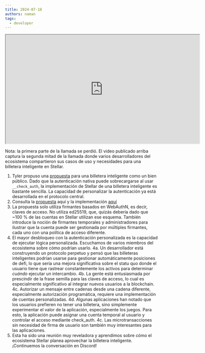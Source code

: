 ```yaml
---
title: 2024-07-18
authors: naman
tags:
  - developer
---
```


<iframe
  src="https://drive.google.com/file/d/1lml1VxNkwsRKS9BbnIMFNRXX1Kn6ktvq/preview"
  width="640"
  height="360"
  allow="autoplay"
></iframe>

Nota: la primera parte de la llamada se perdió. El video publicado arriba captura la segunda mitad de la llamada donde varios desarrolladores del ecosistema compartieron sus casos de uso y necesidades para una billetera inteligente en Stellar.

1. Tyler propuso una [propuesta](https://github.com/stellar/stellar-protocol/discussions/1499) para una billetera inteligente como un bien público. Dado que la autenticación nativa puede sobrecargarse al usar `__check_auth`, la implementación de Stellar de una billetera inteligente es bastante sencilla. La capacidad de personalizar la autenticación ya está desarrollada en el protocolo central.
2. Consulta la [propuesta](https://github.com/stellar/stellar-protocol/discussions/1499) aquí y la implementación [aquí](https://github.com/kalepail/passkey-kit/blob/main/contracts/webauthn-wallet/src/lib.rs)
3. La propuesta solo utiliza firmantes basados en WebAuthN, es decir, claves de acceso. No utiliza ed25519, que, quizás debería dado que ~100 % de las cuentas en Stellar utilizan ese esquema. También introduce la noción de firmantes temporales y administradores para ilustrar que la cuenta puede ser gestionada por múltiples firmantes, cada uno con una política de acceso diferente.
4. El mayor desbloqueo con la autenticación personalizada es la capacidad de ejecutar lógica personalizada. Escuchamos de varios miembros del ecosistema sobre cómo podrían usarlo. 4a. Un desarrollador está construyendo un protocolo perpetuo y pensó que las billeteras inteligentes podrían usarse para gestionar automáticamente posiciones de defi, lo que sería una mejora significativa sobre el statu quo donde el usuario tiene que rastrear constantemente los activos para determinar _cuándo_ ejecutar un intercambio. 4b. La gente está entusiasmada por prescindir de la frase semilla para las claves de acceso, lo cual es especialmente significativo al integrar nuevos usuarios a la blockchain. 4c. Autorizar un mensaje entre cadenas desde una cadena diferente, especialmente autorización programática, requiere una implementación de cuentas personalizadas. 4d. Algunas aplicaciones han notado que los usuarios prefieren no tener una billetera, sino simplemente experimentar el valor de la aplicación, especialmente los juegos. Para esto, la aplicación puede asignar una cuenta temporal al usuario y controlar el acceso mediante check_auth. 4c. Las microtransacciones sin necesidad de firma de usuario son también muy interesantes para las aplicaciones.
5. Esta ha sido una reunión muy reveladora y aprendimos sobre cómo el ecosistema Stellar planea aprovechar la billetera inteligente. ¡Continuemos la conversación en Discord!
